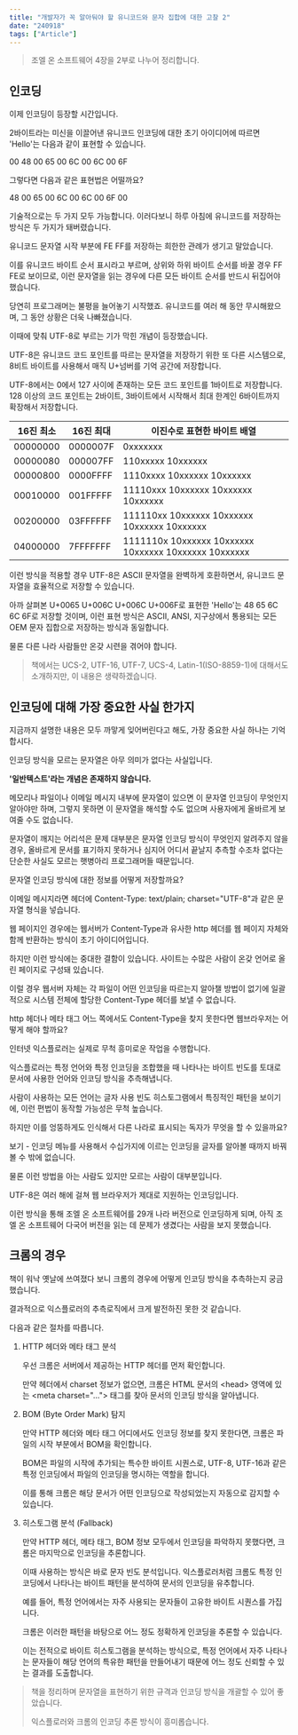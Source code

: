 ```yaml
---
title: "개발자가 꼭 알아둬야 할 유니코드와 문자 집합에 대한 고찰 2"
date: "240918"
tags: ["Article"]
---
```


> 조엘 온 소프트웨어 4장을 2부로 나누어 정리합니다.

## 인코딩

이제 인코딩이 등장할 시간입니다.

2바이트라는 미신을 이끌어낸 유니코드 인코딩에 대한 초기 아이디어에 따르면 'Hello'는 다음과 같이 표현할 수 있습니다.

00 48 00 65 00 6C 00 6C 00 6F

그렇다면 다음과 같은 표현법은 어떨까요?

48 00 65 00 6C 00 6C 00 6F 00

기술적으로는 두 가지 모두 가능합니다. 이러다보니 하루 아침에 유니코드를 저장하는 방식은 두 가지가 돼버렸습니다.

유니코드 문자열 시작 부분에 FE FF를 저장하는 희한한 관례가 생기고 말았습니다.

이를 유니코드 바이트 순서 표시라고 부르며, 상위와 하위 바이트 순서를 바꿀 경우 FF FE로 보이므로, 이런 문자열을 읽는 경우에 다른 모든 바이트 순서를 반드시 뒤집어야 했습니다.

당연히 프로그래머는 불평을 늘어놓기 시작했죠. 유니코드를 여러 해 동안 무시해왔으며, 그 동안 상황은 더욱 나빠졌습니다.

이때에 맞춰 UTF-8로 부르는 기가 막힌 개념이 등장했습니다.

UTF-8은 유니코드 코드 포인트를 따르는 문자열을 저장하기 위한 또 다른 시스템으로, 8비트 바이트를 사용해서 매직 U+넘버를 기억 공간에 저장합니다.

UTF-8에서는 0에서 127 사이에 존재하는 모든 코드 포인트를 1바이트로 저장합니다. 128 이상의 코드 포인트는 2바이트, 3바이트에서 시작해서 최대 한계인 6바이트까지 확장해서 저장합니다.

| 16진 최소 | 16진 최대 | 이진수로 표현한 바이트 배열                           |
| --------- | --------- | ----------------------------------------------------- |
| 00000000  | 0000007F  | 0xxxxxxx                                              |
| 00000080  | 000007FF  | 110xxxxx 10xxxxxx                                     |
| 00000800  | 0000FFFF  | 1110xxxx 10xxxxxx 10xxxxxx                            |
| 00010000  | 001FFFFF  | 11110xxx 10xxxxxx 10xxxxxx 10xxxxxx                   |
| 00200000  | 03FFFFFF  | 111110xx 10xxxxxx 10xxxxxx 10xxxxxx 10xxxxxx          |
| 04000000  | 7FFFFFFF  | 1111110x 10xxxxxx 10xxxxxx 10xxxxxx 10xxxxxx 10xxxxxx |

이런 방식을 적용할 경우 UTF-8은 ASCII 문자열을 완벽하게 호환하면서, 유니코드 문자열을 효율적으로 저장할 수 있습니다.

아까 살펴본 U+0065 U+006C U+006C U+006F로 표현한 'Hello'는 48 65 6C 6C 6F로 저장할 것이며, 이런 표현 방식은 ASCII, ANSI, 지구상에서 통용되는 모든 OEM 문자 집합으로 저장하는 방식과 동일합니다.

물론 다른 나라 사람들만 온갖 시련을 겪어야 합니다.

> 책에서는 UCS-2, UTF-16, UTF-7, UCS-4, Latin-1(ISO-8859-1)에 대해서도 소개하지만, 이 내용은 생략하겠습니다.

## 인코딩에 대해 가장 중요한 사실 한가지

지금까지 설명한 내용은 모두 까맣게 잊어버린다고 해도, 가장 중요한 사실 하나는 기억합시다.

인코딩 방식을 모르는 문자열은 아무 의미가 없다는 사실입니다.

**'일반텍스트'라는 개념은 존재하지 않습니다.**

메모리나 파일이나 이메일 메시지 내부에 문자열이 있으면 이 문자열 인코딩이 무엇인지 알아야만 하며, 그렇지 못하면 이 문자열을 해석할 수도 없으며 사용자에게 올바르게 보여줄 수도 없습니다.

문자열이 깨지는 어리석은 문제 대부분은 문자열 인코딩 방식이 무엇인지 알려주지 않을 경우, 올바르게 문서를 표기하지 못하거나 심지어 어디서 끝날지 추측할 수조차 없다는 단순한 사실도 모르는 햇병아리 프로그래머들 때문입니다.

문자열 인코딩 방식에 대한 정보를 어떻게 저장할까요?

이메일 메시지라면 헤더에 Content-Type: text/plain; charset="UTF-8"과 같은 문자열 형식을 넣습니다.

웹 페이지인 경우에는 웹서버가 Content-Type과 유사한 http 헤더를 웹 페이지 자체와 함께 반환하는 방식이 초기 아이디어입니다.

하지만 이런 방식에는 중대한 결함이 있습니다. 사이트는 수많은 사람이 온갖 언어로 올린 페이지로 구성돼 있습니다.

이럴 경우 웹서버 자체는 각 파일이 어떤 인코딩을 따르는지 알아챌 방법이 없기에 일괄적으로 시스템 전체에 할당한 Content-Type 헤더를 보낼 수 없습니다.

http 헤더나 메타 태그 어느 쪽에서도 Content-Type을 찾지 못한다면 웹브라우저는 어떻게 해야 할까요?

인터넷 익스플로러는 실제로 무척 흥미로운 작업을 수행합니다.

익스플로러는 특정 언어와 특정 인코딩을 조합했을 때 나타나는 바이트 빈도를 토대로 문서에 사용한 언어와 인코딩 방식을 추측해냅니다.

사람이 사용하는 모든 언어는 글자 사용 빈도 히스토그램에서 특징적인 패턴을 보이기에, 이런 편법이 동작할 가능성은 무척 높습니다.

하지만 이를 엉뚱하게도 인식해서 다른 나라로 표시되는 독자가 무엇을 할 수 있을까요?

보기 - 인코딩 메뉴를 사용해서 수십가지에 이르는 인코딩을 글자를 알아볼 때까지 바꿔볼 수 밖에 없습니다.

물론 이런 방법을 아는 사람도 있지만 모르는 사람이 대부분입니다.

UTF-8은 여러 해에 걸쳐 웹 브라우저가 제대로 지원하는 인코딩입니다.

이런 방식을 통해 조엘 온 소프트웨어를 29개 나라 버전으로 인코딩하게 되며, 아직 조엘 온 소프트웨어 다국어 버전을 읽는 데 문제가 생겼다는 사람을 보지 못했습니다.

## 크롬의 경우

책이 워낙 옛날에 쓰여졌다 보니 크롬의 경우에 어떻게 인코딩 방식을 추측하는지 궁금했습니다.

결과적으로 익스플로러의 추측로직에서 크게 발전하진 못한 것 같습니다.

다음과 같은 절차를 따릅니다.

1. HTTP 헤더와 메타 태그 분석

   우선 크롬은 서버에서 제공하는 HTTP 헤더를 먼저 확인합니다.

   만약 헤더에서 charset 정보가 없으면, 크롬은 HTML 문서의 \<head> 영역에 있는 \<meta charset="..."> 태그를 찾아 문서의 인코딩 방식을 알아냅니다.

2. BOM (Byte Order Mark) 탐지

   만약 HTTP 헤더와 메타 태그 어디에서도 인코딩 정보를 찾지 못한다면, 크롬은 파일의 시작 부분에서 BOM을 확인합니다.

   BOM은 파일의 시작에 추가되는 특수한 바이트 시퀀스로, UTF-8, UTF-16과 같은 특정 인코딩에서 파일의 인코딩을 명시하는 역할을 합니다.

   이를 통해 크롬은 해당 문서가 어떤 인코딩으로 작성되었는지 자동으로 감지할 수 있습니다.

3. 히스토그램 분석 (Fallback)

   만약 HTTP 헤더, 메타 태그, BOM 정보 모두에서 인코딩을 파악하지 못했다면, 크롬은 마지막으로 인코딩을 추론합니다.

   이때 사용하는 방식은 바로 문자 빈도 분석입니다. 익스플로러처럼 크롬도 특정 인코딩에서 나타나는 바이트 패턴을 분석하여 문서의 인코딩을 유추합니다.

   예를 들어, 특정 언어에서는 자주 사용되는 문자들이 고유한 바이트 시퀀스를 가집니다.

   크롬은 이러한 패턴을 바탕으로 어느 정도 정확하게 인코딩을 추론할 수 있습니다.

   이는 전적으로 바이트 히스토그램을 분석하는 방식으로, 특정 언어에서 자주 나타나는 문자들이 해당 언어의 특유한 패턴을 만들어내기 때문에 어느 정도 신뢰할 수 있는 결과를 도출합니다.

> 책을 정리하며 문자열을 표현하기 위한 규격과 인코딩 방식을 개괄할 수 있어 좋았습니다.
>
> 익스플로러와 크롬의 인코딩 추론 방식이 흥미롭습니다.
